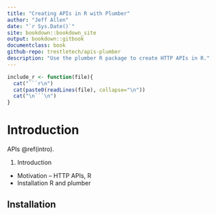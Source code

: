 ```yaml
--- 
title: "Creating APIs in R with Plumber"
author: "Jeff Allen"
date: "`r Sys.Date()`"
site: bookdown::bookdown_site
output: bookdown::gitbook
documentclass: book
github-repo: trestletech/apis-plumber
description: "Use the plumber R package to create HTTP APIs in R."
---
```


```r
include_r <- function(file){
  cat("```r\n")
  cat(paste0(readLines(file), collapse="\n"))
  cat("\n```\n")
}
```

# Introduction {#intro}

APIs \@ref(intro).

 1. Introduction
   - Motivation -- HTTP APIs, R
   - Installation R and plumber
   
## Installation {#installation}
